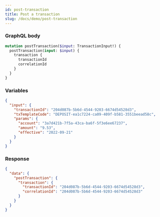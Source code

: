 ```yaml
---
id: post-transaction
title: Post a transaction
slug: /docs/demo/post-transaction
---
```


### GraphQL body
```graphql
mutation postTransaction($input: TransactionInput!) {
  postTransaction(input: $input) {
    transaction {
      transactionId
      correlationId
    }
  }
}
````
### Variables
```json
{
  "input": {
    "transactionId": "204d087b-5b6d-4544-9203-6674d54528d3",
    "txTemplateCode": "DEPOSIT-ea1c7224-ca09-409f-b581-3551beead58c",
    "params": {
      "account": "3a7d421b-7f5a-43ca-ba6f-5f3e6ee67237",
      "amount": "9.53",
      "effective": "2022-09-21"
    }
  }
}
```
### Response
```json
{
  "data": {
    "postTransaction": {
      "transaction": {
        "transactionId": "204d087b-5b6d-4544-9203-6674d54528d3",
        "correlationId": "204d087b-5b6d-4544-9203-6674d54528d3"
      }
    }
  }
}
```
